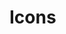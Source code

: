 
<Meta title="Tokens/Icons" />

# Icons

<IconGallery>
    <IconItem name="contact">
        <ds-icon
            name="contact"
            color="var(--color-accent1-ui)"
            type="fill"
        ></ds-icon>
    </IconItem>
    <IconItem name="accessibility">
        <ds-icon name="accessibility" type="fill"></ds-icon>
    </IconItem>
    <IconItem name="ecology">
        <ds-icon name="ecology" type="fill"></ds-icon>
    </IconItem>
</IconGallery>
